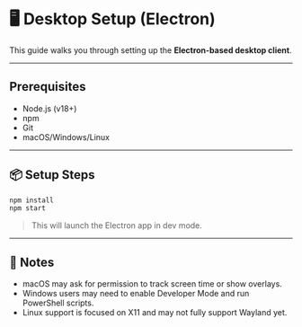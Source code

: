 # 🖥️ Desktop Setup (Electron)

This guide walks you through setting up the **Electron-based desktop client**.

---

## Prerequisites

- Node.js (v18+)
- npm
- Git
- macOS/Windows/Linux

---

## 📦 Setup Steps

```bash
npm install
npm start
````

> This will launch the Electron app in dev mode.

---

## 📎 Notes

- macOS may ask for permission to track screen time or show overlays.
- Windows users may need to enable Developer Mode and run PowerShell scripts.
- Linux support is focused on X11 and may not fully support Wayland yet.
